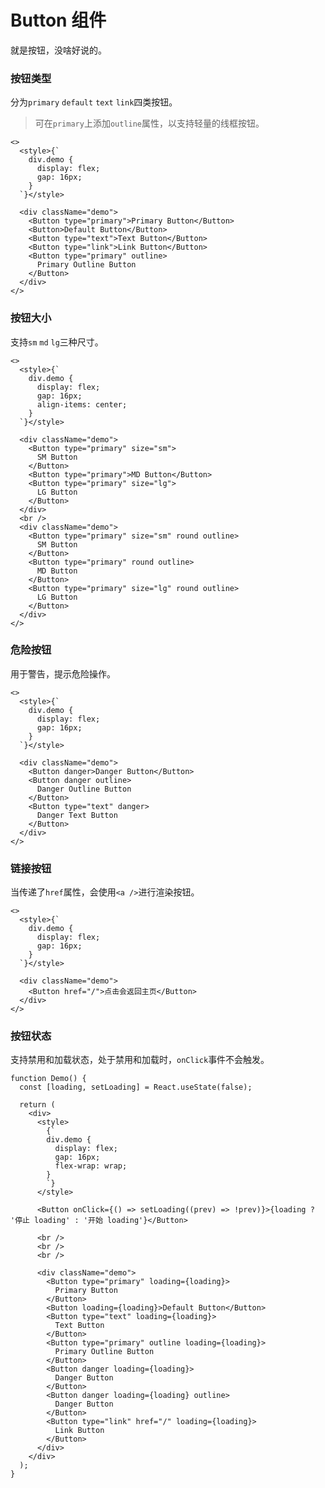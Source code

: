 # Button 组件

就是按钮，没啥好说的。

### 按钮类型

分为`primary` `default` `text` `link`四类按钮。

> 可在`primary`上添加`outline`属性，以支持轻量的线框按钮。

```tsx
<>
  <style>{`
    div.demo {
      display: flex;
      gap: 16px;
    }
  `}</style>

  <div className="demo">
    <Button type="primary">Primary Button</Button>
    <Button>Default Button</Button>
    <Button type="text">Text Button</Button>
    <Button type="link">Link Button</Button>
    <Button type="primary" outline>
      Primary Outline Button
    </Button>
  </div>
</>
```

### 按钮大小

支持`sm` `md` `lg`三种尺寸。

```tsx
<>
  <style>{`
    div.demo {
      display: flex;
      gap: 16px;
      align-items: center;
    }
  `}</style>

  <div className="demo">
    <Button type="primary" size="sm">
      SM Button
    </Button>
    <Button type="primary">MD Button</Button>
    <Button type="primary" size="lg">
      LG Button
    </Button>
  </div>
  <br />
  <div className="demo">
    <Button type="primary" size="sm" round outline>
      SM Button
    </Button>
    <Button type="primary" round outline>
      MD Button
    </Button>
    <Button type="primary" size="lg" round outline>
      LG Button
    </Button>
  </div>
</>
```

### 危险按钮

用于警告，提示危险操作。

```tsx
<>
  <style>{`
    div.demo {
      display: flex;
      gap: 16px;
    }
  `}</style>

  <div className="demo">
    <Button danger>Danger Button</Button>
    <Button danger outline>
      Danger Outline Button
    </Button>
    <Button type="text" danger>
      Danger Text Button
    </Button>
  </div>
</>
```

### 链接按钮

当传递了`href`属性，会使用`<a />`进行渲染按钮。

```tsx
<>
  <style>{`
    div.demo {
      display: flex;
      gap: 16px;
    }
  `}</style>

  <div className="demo">
    <Button href="/">点击会返回主页</Button>
  </div>
</>
```

### 按钮状态

支持禁用和加载状态，处于禁用和加载时，`onClick`事件不会触发。

```tsx
function Demo() {
  const [loading, setLoading] = React.useState(false);

  return (
    <div>
      <style>
        {`
        div.demo {
          display: flex;
          gap: 16px;
          flex-wrap: wrap;
        }
        `}
      </style>

      <Button onClick={() => setLoading((prev) => !prev)}>{loading ? '停止 loading' : '开始 loading'}</Button>

      <br />
      <br />
      <br />

      <div className="demo">
        <Button type="primary" loading={loading}>
          Primary Button
        </Button>
        <Button loading={loading}>Default Button</Button>
        <Button type="text" loading={loading}>
          Text Button
        </Button>
        <Button type="primary" outline loading={loading}>
          Primary Outline Button
        </Button>
        <Button danger loading={loading}>
          Danger Button
        </Button>
        <Button danger loading={loading} outline>
          Danger Button
        </Button>
        <Button type="link" href="/" loading={loading}>
          Link Button
        </Button>
      </div>
    </div>
  );
}
```
